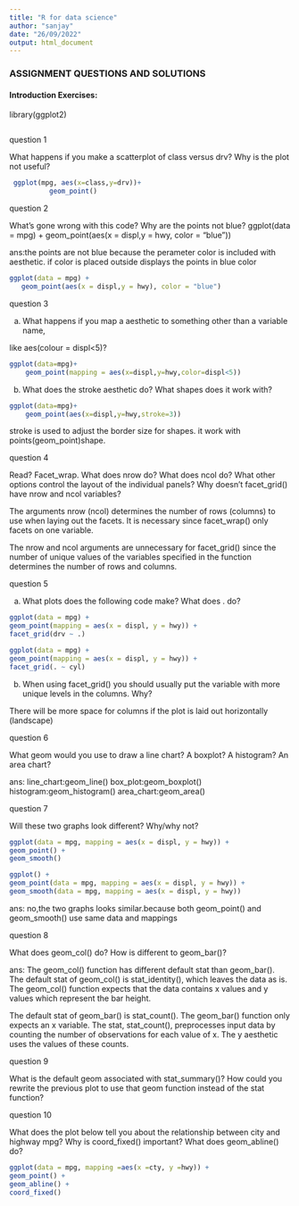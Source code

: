 ```yaml
---
title: "R for data science"
author: "sanjay"
date: "26/09/2022"
output: html_document
---
```


### ASSIGNMENT QUESTIONS AND SOLUTIONS

#### Introduction Exercises:  

library(ggplot2)

```r
```
question  1

What happens if you make a scatterplot of class versus drv? Why is the plot not useful?
```r
 ggplot(mpg, aes(x=class,y=drv))+
          geom_point()

```

question 2

What’s gone wrong with this code? Why are the points not blue?
 ggplot(data = mpg) + 
   geom_point(aes(x = displ,y = hwy, color = "blue"))

ans:the points are not blue because the perameter color is included with aesthetic. if color is placed outside displays the points in blue color
```r
ggplot(data = mpg) + 
   geom_point(aes(x = displ,y = hwy), color = "blue")

```

question 3

a) What happens if you map a aesthetic to something other than a variable name,

like aes(colour = displ<5)?

```r

ggplot(data=mpg)+
    geom_point(mapping = aes(x=displ,y=hwy,color=displ<5))

```
b) What does the stroke aesthetic do? What shapes does it work with?

```r
ggplot(data=mpg)+
    geom_point(aes(x=displ,y=hwy,stroke=3))

```

stroke is used to adjust the border size for shapes. it work with points(geom_point)shape.

question 4

Read? Facet_wrap. What does nrow do? What does ncol do? What other options
control the layout of the individual panels? Why doesn’t facet_grid() have nrow and ncol variables?


The arguments nrow (ncol) determines the number of rows (columns) to use when laying out the facets. It is necessary since facet_wrap() only facets on one variable.

The nrow and ncol arguments are unnecessary for facet_grid() since the number of unique values of the variables specified in the function determines the number of rows and columns.


question 5

a) What plots does the following code make? What does . do?

```r
ggplot(data = mpg) +
geom_point(mapping = aes(x = displ, y = hwy)) +
facet_grid(drv ~ .)

```
```r
ggplot(data = mpg) +
geom_point(mapping = aes(x = displ, y = hwy)) +
facet_grid(. ~ cyl)

```

b) When using facet_grid() you should usually put the variable with more unique
levels in the columns. Why?

There will be more space for columns if the plot is laid out horizontally (landscape)

question 6

What geom would you use to draw a line chart? A boxplot? A histogram? An area
chart?


ans:
  line_chart:geom_line()
  box_plot:geom_boxplot()
  histogram:geom_histogram()
  area_chart:geom_area()
  
question 7

Will these two graphs look different? Why/why not?

```r
ggplot(data = mpg, mapping = aes(x = displ, y = hwy)) +
geom_point() +
geom_smooth()

```

```r
ggplot() +
geom_point(data = mpg, mapping = aes(x = displ, y = hwy)) +
geom_smooth(data = mpg, mapping = aes(x = displ, y = hwy))

```
ans: no,the two graphs looks similar.because both geom_point() and geom_smooth()
use same data and mappings

question 8

What does geom_col() do? How is different to geom_bar()?

ans:
  The geom_col() function has different default stat than geom_bar(). The default stat of geom_col() is stat_identity(), which leaves the data as is. The geom_col() function expects that the data contains x values and y values which represent the bar height.

The default stat of geom_bar() is stat_count(). The geom_bar() function only expects an x variable. The stat, stat_count(), preprocesses input data by counting the number of observations for each value of x. The y aesthetic uses the values of these counts.


  question 9
  
  What is the default geom associated with stat_summary()? How could you rewrite the previous plot to use that geom function instead of the stat function?
  
  


question 10

What does the plot below tell you about the relationship between city and highway mpg? Why is coord_fixed() important? What does geom_abline() do?

```r
ggplot(data = mpg, mapping =aes(x =cty, y =hwy)) +
geom_point() +
geom_abline() +
coord_fixed()

```



